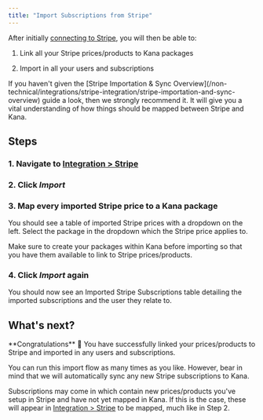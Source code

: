 ```yaml
---
title: "Import Subscriptions from Stripe"
---
```


After initially [connecting to Stripe](/non-technical/integrations/stripe-integration#how-do-i-connect-stripe-to-kana), you will then be able to:

1. Link all your Stripe prices/products to Kana packages

2. Import in all your users and subscriptions

<Warning>
If you haven't given the [Stripe Importation & Sync Overview](/non-technical/integrations/stripe-integration/stripe-importation-and-sync-overview) guide a look, then we strongly recommend it. It will give you a vital understanding of how things should be mapped between Stripe and Kana.

</Warning>

## Steps

### 1. Navigate to [Integration > Stripe](https://dashboard.usekana.com/integration)

### 2. Click _Import_

### 3. Map every imported Stripe price to a Kana package

You should see a table of imported Stripe prices with a dropdown on the left. Select the package in the dropdown which the Stripe price applies to.

<Note>
Make sure to create your packages within Kana before importing so that you have them available to link to Stripe prices/products.
</Note>

### 4. Click _Import_ again

You should now see an Imported Stripe Subscriptions table detailing the imported subscriptions and the user they relate to.

## What's next?

<Check>
**Congratulations** 🎉 You have successfully linked your prices/products to Stripe and imported in any users and subscriptions.
</Check>

You can run this import flow as many times as you like. However, bear in mind that we will automatically sync any new Stripe subscriptions to Kana.

Subscriptions may come in which contain new prices/products you've setup in Stripe and have not yet mapped in Kana. If this is the case, these will appear in [Integration > Stripe](https://dashboard.usekana.com/integration/stripe) to be mapped, much like in Step 2.
